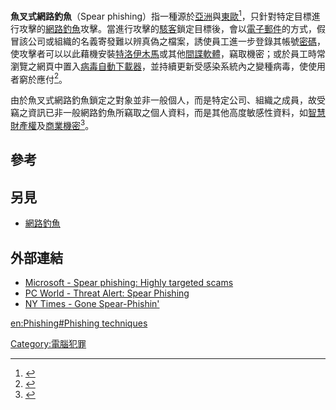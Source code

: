 '''魚叉式網路釣魚'''（Spear phishing）指一種源於[[亞洲|亞洲]]與[[東歐|東歐]]<ref>{{cite web |url=http://www.hope.com.tw/News/ShowNews.asp?O=200611161744539796 |title=報告：微軟的 IE 和 Office 最易受駭客攻擊 |accessdate=2007年1月13日 |archive-date=2016年3月4日 |archive-url=https://web.archive.org/web/20160304130322/http://www.hope.com.tw/News/ShowNews.asp?O=200611161744539796 |dead-url=no }}</ref>，只針對特定目標進行攻擊的[[網路釣魚|網路釣魚]]攻擊。當進行攻擊的[[駭客|駭客]]鎖定目標後，會以[[電子郵件|電子郵件]]的方式，假冒該公司或組織的名義寄發難以辨真偽之檔案，誘使員工進一步登錄其帳號[[密碼|密碼]]，使攻擊者可以以此藉機安裝[[特洛伊木馬|特洛伊木馬]]或其他[[間諜軟體|間諜軟體]]，竊取機密；或於員工時常瀏覽之網頁中置入[[病毒|病毒]][[自動下載器|自動下載器]]，並持續更新受感染系統內之變種病毒，使使用者窮於應付<ref>{{cite web |url=http://www.rti.org.tw/News/NewsContentHome.aspx?NewsID=59285&t=1 |title=在精不在多　入侵率準確的目標式攻擊成新趨勢 |accessdate=2007年1月13日 |deadurl=yes |archiveurl=https://web.archive.org/web/20070929100006/http://www.rti.org.tw/News/NewsContentHome.aspx?NewsID=59285&t=1 |archivedate=2007年9月29日 }}</ref>。

由於魚叉式網路釣魚鎖定之對象並非一般個人，而是特定公司、組織之成員，故受竊之資訊已非一般網路釣魚所竊取之個人資料，而是其他高度敏感性資料，如[[智慧財產權|智慧財產權]]及[[商業機密|商業機密]]<ref>{{cite web |url=http://city.udn.com/v1/blog/article/article.jsp?uid=heliopolis&f_ART_ID=432695 |title=【鮮詞搶先報】spear-phishing「魚叉式」網路釣魚 |accessdate=2007年1月13日 |archive-date=2016年3月4日 |archive-url=https://web.archive.org/web/20160304131922/http://city.udn.com/v1/blog/article/article.jsp?uid=heliopolis&f_ART_ID=432695 |dead-url=no }}</ref>。

==參考==
<references/>

==另見==
*[[網路釣魚|網路釣魚]]

==外部連結==
* [https://web.archive.org/web/20070208133028/http://www.microsoft.com/athome/security/email/spear_phishing.mspx Microsoft - Spear phishing: Highly targeted scams]{{en icon}}
* [http://www.pcworld.com/article/id,122497-page,1/article.html PC World - Threat Alert: Spear Phishing] {{Wayback|url=http://www.pcworld.com/article/id,122497-page,1/article.html |date=20081013123234 }}{{en icon}}
* [http://www.nytimes.com/2005/12/04/business/yourmoney/04spear.html?ex=1291352400&en=2f313fc4b55b47bf&ei=5088&partner=rssnyt&emc=rss NY Times - Gone Spear-Phishin'] {{Wayback|url=http://www.nytimes.com/2005/12/04/business/yourmoney/04spear.html?ex=1291352400&en=2f313fc4b55b47bf&ei=5088&partner=rssnyt&emc=rss |date=20080325234724 }}{{en icon}}

[[Category:電腦犯罪|Category:電腦犯罪]]

[[en:Phishing#Phishing_techniques|en:Phishing#Phishing techniques]]